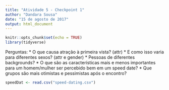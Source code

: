 ```yaml
---
title: "Atividade 5 - Checkpoint 1"
author: "Dandara Sousa"
date: "15 de agosto de 2017"
output: html_document
---
```


```r
knitr::opts_chunk$set(echo = TRUE)
library(tidyverse)
```

Perguntas: 
 * O que causa atração à primeira vista? (attr)
 * E como isso varia para diferentes sexos? (attr e gender) 
 * Pessoas de diferentes backgrounds? 
 * O que são as características mais e menos importantes para um homem/mulher ser percebido bem em um speed date? 
 * Que grupos são mais otimistas e pessimistas após o encontro?

```r
speedDat <- read.csv("speed-dating.csv")

```

